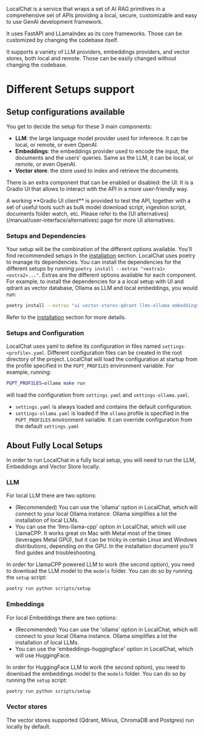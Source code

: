 LocalChat is a service that wraps a set of AI RAG primitives in a comprehensive set of APIs providing a local, secure, customizable and easy to use GenAI development framework.

It uses FastAPI and LLamaIndex as its core frameworks. Those can be customized by changing the codebase itself.

It supports a variety of LLM providers, embeddings providers, and vector stores, both local and remote. Those can be easily changed without changing the codebase.

# Different Setups support

## Setup configurations available
You get to decide the setup for these 3 main components:
- **LLM**: the large language model provider used for inference. It can be local, or remote, or even OpenAI.
- **Embeddings**: the embeddings provider used to encode the input, the documents and the users' queries. Same as the LLM, it can be local, or remote, or even OpenAI.
- **Vector store**: the store used to index and retrieve the documents.

There is an extra component that can be enabled or disabled: the UI. It is a Gradio UI that allows to interact with the API in a more user-friendly way.

<Callout intent = "warning">
A working **Gradio UI client** is provided to test the API, together with a set of useful tools such as bulk
model download script, ingestion script, documents folder watch, etc. Please refer to the [UI alternatives](/manual/user-interface/alternatives) page for more UI alternatives.
</Callout>

### Setups and Dependencies
Your setup will be the combination of the different options available. You'll find recommended setups in the [installation](./installation) section.
LocalChat uses poetry to manage its dependencies. You can install the dependencies for the different setups by running `poetry install --extras "<extra1> <extra2>..."`.
Extras are the different options available for each component. For example, to install the dependencies for a a local setup with UI and qdrant as vector database, Ollama as LLM and local embeddings, you would run:

```bash
poetry install --extras "ui vector-stores-qdrant llms-ollama embeddings-ollama"
```

Refer to the [installation](./installation) section for more details.

### Setups and Configuration
LocalChat uses yaml to define its configuration in files named `settings-<profile>.yaml`.
Different configuration files can be created in the root directory of the project.
LocalChat will load the configuration at startup from the profile specified in the `PGPT_PROFILES` environment variable.
For example, running:
```bash
PGPT_PROFILES=ollama make run
```
will load the configuration from `settings.yaml` and `settings-ollama.yaml`.
- `settings.yaml` is always loaded and contains the default configuration.
- `settings-ollama.yaml` is loaded if the `ollama` profile is specified in the `PGPT_PROFILES` environment variable. It can override configuration from the default `settings.yaml`

## About Fully Local Setups
In order to run LocalChat in a fully local setup, you will need to run the LLM, Embeddings and Vector Store locally.

### LLM
For local LLM there are two options:
* (Recommended) You can use the 'ollama' option in LocalChat, which will connect to your local Ollama instance. Ollama simplifies a lot the installation of local LLMs.
* You can use the 'llms-llama-cpp' option in LocalChat, which will use LlamaCPP. It works great on Mac with Metal most of the times (leverages Metal GPU), but it can be tricky in certain Linux and Windows distributions, depending on the GPU. In the installation document you'll find guides and troubleshooting.

In order for LlamaCPP powered LLM to work (the second option), you need to download the LLM model to the `models` folder. You can do so by running the `setup` script:
```bash
poetry run python scripts/setup
```
### Embeddings
For local Embeddings there are two options:
* (Recommended) You can use the 'ollama' option in LocalChat, which will connect to your local Ollama instance. Ollama simplifies a lot the installation of local LLMs.
* You can use the 'embeddings-huggingface' option in LocalChat, which will use HuggingFace.

In order for HuggingFace LLM to work (the second option), you need to download the embeddings model to the `models` folder. You can do so by running the `setup` script:
```bash
poetry run python scripts/setup
```
### Vector stores
The vector stores supported (Qdrant, Milvus, ChromaDB and Postgres) run locally by default.